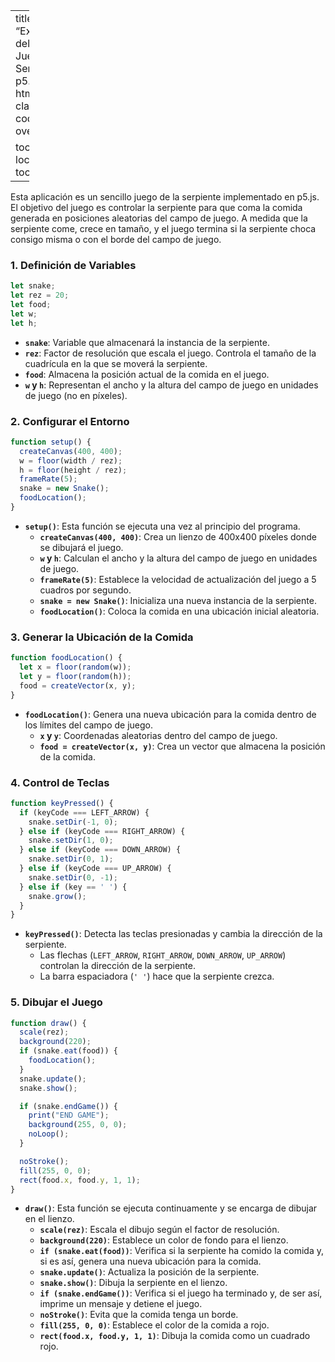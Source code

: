 
---
title: "Explicación del Código del Juego de la Serpiente en p5.js"
format:
  html:
    css: clasificador.css
    code-overflow: scroll

toc: true
toc-location: right
toc-depth: 2
---
Esta aplicación es un sencillo juego de la serpiente implementado en p5.js. El objetivo del juego es controlar la serpiente para que coma la comida generada en posiciones aleatorias del campo de juego. A medida que la serpiente come, crece en tamaño, y el juego termina si la serpiente choca consigo misma o con el borde del campo de juego.

### 1. Definición de Variables

```javascript
let snake;
let rez = 20;
let food;
let w;
let h;
```

- **`snake`**: Variable que almacenará la instancia de la serpiente.
- **`rez`**: Factor de resolución que escala el juego. Controla el tamaño de la cuadrícula en la que se moverá la serpiente.
- **`food`**: Almacena la posición actual de la comida en el juego.
- **`w` y `h`**: Representan el ancho y la altura del campo de juego en unidades de juego (no en píxeles).

### 2. Configurar el Entorno

```javascript
function setup() {
  createCanvas(400, 400);
  w = floor(width / rez);
  h = floor(height / rez);
  frameRate(5);
  snake = new Snake();
  foodLocation();
}
```

- **`setup()`**: Esta función se ejecuta una vez al principio del programa.
  - **`createCanvas(400, 400)`**: Crea un lienzo de 400x400 píxeles donde se dibujará el juego.
  - **`w` y `h`**: Calculan el ancho y la altura del campo de juego en unidades de juego.
  - **`frameRate(5)`**: Establece la velocidad de actualización del juego a 5 cuadros por segundo.
  - **`snake = new Snake()`**: Inicializa una nueva instancia de la serpiente.
  - **`foodLocation()`**: Coloca la comida en una ubicación inicial aleatoria.

### 3. Generar la Ubicación de la Comida

```javascript
function foodLocation() {
  let x = floor(random(w));
  let y = floor(random(h));
  food = createVector(x, y);
}
```

- **`foodLocation()`**: Genera una nueva ubicación para la comida dentro de los límites del campo de juego.
  - **`x` y `y`**: Coordenadas aleatorias dentro del campo de juego.
  - **`food = createVector(x, y)`**: Crea un vector que almacena la posición de la comida.

### 4. Control de Teclas

```javascript
function keyPressed() {
  if (keyCode === LEFT_ARROW) {
    snake.setDir(-1, 0);
  } else if (keyCode === RIGHT_ARROW) {
    snake.setDir(1, 0);
  } else if (keyCode === DOWN_ARROW) {
    snake.setDir(0, 1);
  } else if (keyCode === UP_ARROW) {
    snake.setDir(0, -1);
  } else if (key == ' ') {
    snake.grow();
  }
}
```

- **`keyPressed()`**: Detecta las teclas presionadas y cambia la dirección de la serpiente.
  - Las flechas (`LEFT_ARROW`, `RIGHT_ARROW`, `DOWN_ARROW`, `UP_ARROW`) controlan la dirección de la serpiente.
  - La barra espaciadora (`' '`) hace que la serpiente crezca.

### 5. Dibujar el Juego

```javascript
function draw() {
  scale(rez);
  background(220);
  if (snake.eat(food)) {
    foodLocation();
  }
  snake.update();
  snake.show();

  if (snake.endGame()) {
    print("END GAME");
    background(255, 0, 0);
    noLoop();
  }

  noStroke();
  fill(255, 0, 0);
  rect(food.x, food.y, 1, 1);
}
```

- **`draw()`**: Esta función se ejecuta continuamente y se encarga de dibujar en el lienzo.
  - **`scale(rez)`**: Escala el dibujo según el factor de resolución.
  - **`background(220)`**: Establece un color de fondo para el lienzo.
  - **`if (snake.eat(food))`**: Verifica si la serpiente ha comido la comida y, si es así, genera una nueva ubicación para la comida.
  - **`snake.update()`**: Actualiza la posición de la serpiente.
  - **`snake.show()`**: Dibuja la serpiente en el lienzo.
  - **`if (snake.endGame())`**: Verifica si el juego ha terminado y, de ser así, imprime un mensaje y detiene el juego.
  - **`noStroke()`**: Evita que la comida tenga un borde.
  - **`fill(255, 0, 0)`**: Establece el color de la comida a rojo.
  - **`rect(food.x, food.y, 1, 1)`**: Dibuja la comida como un cuadrado rojo.

